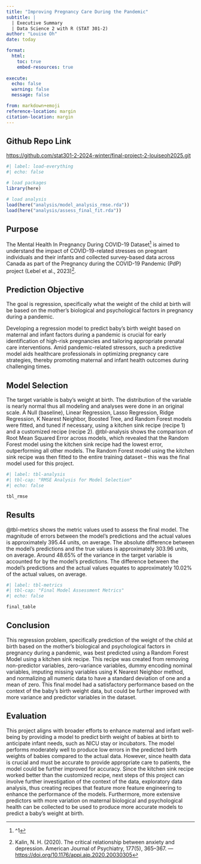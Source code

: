 ```yaml
---
title: "Improving Pregnancy Care During the Pandemic"
subtitle: |
  | Executive Summary
  | Data Science 2 with R (STAT 301-2)
author: "Louise Oh"
date: today

format:
  html:
    toc: true
    embed-resources: true
    
execute:
  echo: false
  warning: false
  message: false

from: markdown+emoji 
reference-location: margin
citation-location: margin
---
```


::: {.callout-tip icon=false}
## Github Repo Link

[https://github.com/stat301-2-2024-winter/final-project-2-louiseoh2025.git](https://github.com/stat301-2-2024-winter/final-project-2-louiseoh2025.git)

:::

```r
#| label: load-everything
#| echo: false

# load packages
library(here)

# load analysis
load(here("analysis/model_analysis_rmse.rda"))
load(here("analysis/assess_final_fit.rda"))
```


## Purpose

The Mental Health In Pregnancy During COVID-19 Dataset^[^1] is aimed to understand the impact of COVID-19-related stresses on pregnant individuals and their infants and collected survey-based data across Canada as part of the Pregnancy during the COVID-19 Pandemic (PdP) project (Lebel et al., 2023)[^2]. 

[^1]: Mental Health In Pregnancy During COVID-19 --- <https://www.kaggle.com/datasets/yeganehbavafa/mental-health-in-the-pregnancy-during-the-covid-19>

[^2]: Kalin, N. H. (2020). The critical relationship between anxiety and depression. American Journal of Psychiatry, 177(5), 365–367. --- <https://doi.org/10.1176/appi.ajp.2020.20030305>

::: {.callout-note icon="false"}
## Prediction Objective 

The goal is regression, specifically what the weight of the child at birth will be based on the mother's biological and psychological factors in pregnancy during a pandemic.

:::

Developing a regression model to predict baby's birth weight based on maternal and infant factors during a pandemic is crucial for early identification of high-risk pregnancies and tailoring appropriate prenatal care interventions. Amid pandemic-related stressors, such a predictive model aids healthcare professionals in optimizing pregnancy care strategies, thereby promoting maternal and infant health outcomes during challenging times. 


## Model Selection

The target variable is baby's weight at birth. The distribution of the variable is nearly normal thus all modeling and analyses were done in an original scale. A Null (baseline), Linear Regression, Lasso Regression, Ridge Regression, K Nearest Neighbor, Boosted Tree, and Random Forest models were fitted, and tuned if necessary, using a kitchen sink recipe (recipe 1) and a customized recipe (recipe 2). @tbl-analysis shows the comparison of Root Mean Squared Error across models, which revealed that the Random Forest model using the kitchen sink recipe had the lowest error, outperforming all other models. The Random Forest model using the kitchen sink recipe was then fitted to the entire training dataset -- this was the final model used for this project. 

```r
#| label: tbl-analysis
#| tbl-cap: "RMSE Analysis for Model Selection"
#| echo: false

tbl_rmse
```


## Results

@tbl-metrics shows the metric values used to assess the final model. The magnitude of errors between the model's predictions and the actual values is approximately 395.44 units, on average. The absolute difference between the model's predictions and the true values is approximately 303.96 units, on average. Around 48.65% of the variance in the target variable is accounted for by the model's predictions. The difference between the model's predictions and the actual values equates to approximately 10.02% of the actual values, on average.

```r
#| label: tbl-metrics
#| tbl-cap: "Final Model Assessment Metrics"
#| echo: false

final_table
```

## Conclusion

This regression problem, specifically prediction of the weight of the child at birth based on the mother's biological and psychological factors in pregnancy during a pandemic, was best predicted using a Random Forest Model using a kitchen sink recipe. This recipe was created from removing non-predictor variables, zero-variance variables, dummy encoding nominal variables, imputing missing variables using K Nearest Neighbor method, and normalizing all numeric data to have a standard deviation of one and a mean of zero. This final model had a satisfactory performance based on the context of the baby's birth weight data, but could be further improved with more variance and predictor variables in the dataset.

## Evaluation

This project aligns with broader efforts to enhance maternal and infant well-being by providing a model to predict birth weight of babies at birth to anticipate infant needs, such as NICU stay or incubators. The model performs moderately well to produce low errors in the predicted birth weights of babies compared to the actual data. However, since health data is crucial and must be accurate to provide appropriate care to patients, the model could be further improved for accuracy. Since the kitchen sink recipe worked better than the customized recipe, next steps of this project can involve further investigation of the context of the data, exploratory data analysis, thus creating recipes that feature more feature engineering to enhance the performance of the models. Furthermore, more extensive predictors with more variation on maternal biological and psychological health can be collected to be used to produce more accurate models to predict a baby's weight at birth. 

